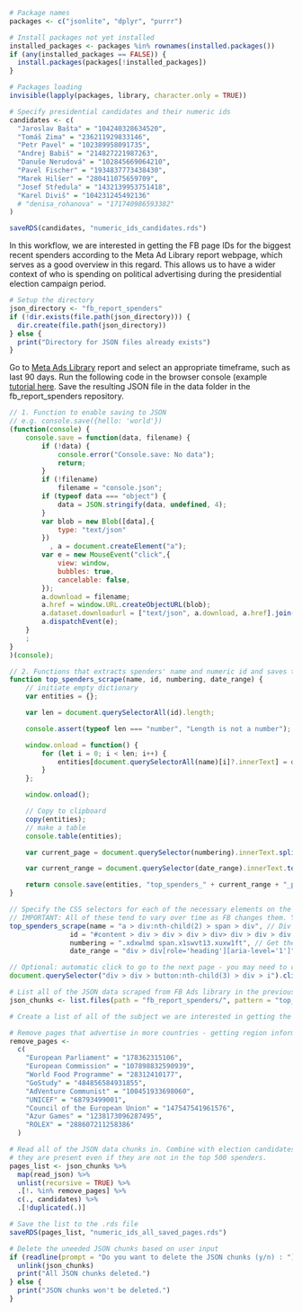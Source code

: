 ```r
# Package names
packages <- c("jsonlite", "dplyr", "purrr")

# Install packages not yet installed
installed_packages <- packages %in% rownames(installed.packages())
if (any(installed_packages == FALSE)) {
  install.packages(packages[!installed_packages])
}

# Packages loading
invisible(lapply(packages, library, character.only = TRUE))
```

```r
# Specify presidential candidates and their numeric ids
candidates <- c(
  "Jaroslav Bašta" = "104240328634520",
  "Tomáš Zima" = "236211929833146",
  "Petr Pavel" = "102389958091735",
  "Andrej Babiš" = "214827221987263",
  "Danuše Nerudová" = "102845669064210",
  "Pavel Fischer" = "1934837773438430",
  "Marek Hilšer" = "280411075659709",
  "Josef Středula" = "1432139953751418",
  "Karel Diviš" = "104231245492136"
  # "denisa_rohanova" = "171740986593382"
)

saveRDS(candidates, "numeric_ids_candidates.rds")
```

In this workflow, we are interested in getting the FB page IDs for the biggest recent spenders according to the Meta Ad Library report webpage, which serves as a good overview in this regard. This allows us to have a wider context of who is spending on political advertising during the presidential election campaign period.

```r
# Setup the directory
json_directory <- "fb_report_spenders"
if (!dir.exists(file.path(json_directory))) {
  dir.create(file.path(json_directory))
} else {
  print("Directory for JSON files already exists")
}
```

Go to [Meta Ads Library](https://www.facebook.com/ads/library/report/?source=archive-landing-page&country=CZ) report and select an appropriate timeframe, such as last 90 days. Run the following code in the browser console (example [tutorial here](https://developer.chrome.com/docs/devtools/console/javascript/). Save the resulting JSON file in the data folder in the fb_report_spenders repository.

```js
// 1. Function to enable saving to JSON
// e.g. console.save({hello: 'world'})
(function(console) {
    console.save = function(data, filename) {
        if (!data) {
            console.error("Console.save: No data");
            return;
        }
        if (!filename)
            filename = "console.json";
        if (typeof data === "object") {
            data = JSON.stringify(data, undefined, 4);
        }
        var blob = new Blob([data],{
            type: "text/json"
        })
          , a = document.createElement("a");
        var e = new MouseEvent("click",{
            view: window,
            bubbles: true,
            cancelable: false,
        });
        a.download = filename;
        a.href = window.URL.createObjectURL(blob);
        a.dataset.downloadurl = ["text/json", a.download, a.href].join(":");
        a.dispatchEvent(e);
    }
    ;
}
)(console);

// 2. Functions that extracts spenders' name and numeric id and saves to JSON
function top_spenders_scrape(name, id, numbering, date_range) {
    // initiate empty dictionary
    var entities = {};

    var len = document.querySelectorAll(id).length;

    console.assert(typeof len === "number", "Length is not a number");

    window.onload = function() {
        for (let i = 0; i < len; i++) {
            entities[document.querySelectorAll(name)[i]?.innerText] = document.querySelectorAll(id)[i]?.attributes["href"].nodeValue.split("id=")[1];
        }
    };

    window.onload();

    // Copy to clipboard
    copy(entities);
    // make a table
    console.table(entities);

    var current_page = document.querySelector(numbering).innerText.split("/")[0].trim();

    var current_range = document.querySelector(date_range).innerText.toLowerCase().replace(/\s/g, "").replace(",", "_");

    return console.save(entities, "top_spenders_" + current_range + "_p_" + current_page + ".json");
}

// Specify the CSS selectors for each of the necessary elements on the FB ADS report page
// IMPORTANT: All of these tend to vary over time as FB changes them. You need to likely go to the webpage and inspect the elements. Alternatively, get the report data as a CSV by clicking on the "export" button at the bottom of the page.
top_spenders_scrape(name = "a > div:nth-child(2) > span > div", // Div element which wraps the text in the first column of the table 
               id = "#content > div > div > div > div> div > div > div > div > div > div> div > div > a", // an a element which contains the url to the profile together with the numeric id we need
               numbering = ".xdxwlmd span.x1swvt13.xuxw1ft", // Get the current page number from the span element below the table
               date_range = "div > div[role='heading'][aria-level='1']"); // Get the report date range from the div element above the table

// Optional: automatic click to go to the next page - you may need to change the button element as well
document.querySelector("div > div > button:nth-child(3) > div > i").click()
```

```r
# List all of the JSON data scraped from FB Ads library in the previous step
json_chunks <- list.files(path = "fb_report_spenders/", pattern = "top_spenders_\\S+\\.json", full.names = TRUE)

# Create a list of all of the subject we are interested in getting the political advertising info about.

# Remove pages that advertise in more countries - getting region information for these ads overwhelm the FB ads api.
remove_pages <-
  c(
    "European Parliament" = "178362315106",
    "European Commission" = "107898832590939",
    "World Food Programme" = "28312410177",
    "GoStudy" = "484856584931855",
    "AdVenture Communist" = "100451933698060",
    "UNICEF" = "68793499001",
    "Council of the European Union" = "147547541961576",
    "Azur Games" = "1238173096287495",
    "ROLEX" = "288607211258386"
  )

# Read all of the JSON data chunks in. Combine with election candidates to make sure
# they are present even if they are not in the top 500 spenders.
pages_list <- json_chunks %>% 
  map(read_json) %>% 
  unlist(recursive = TRUE) %>%
  .[!. %in% remove_pages] %>% 
  c(., candidates) %>% 
  .[!duplicated(.)]

# Save the list to the .rds file
saveRDS(pages_list, "numeric_ids_all_saved_pages.rds")

# Delete the uneeded JSON chunks based on user input
if (readline(prompt = "Do you want to delete the JSON chunks (y/n) : ") == "y") {
  unlink(json_chunks)
  print("All JSON chunks deleted.")
} else {
  print("JSON chunks won't be deleted.")
}

```

